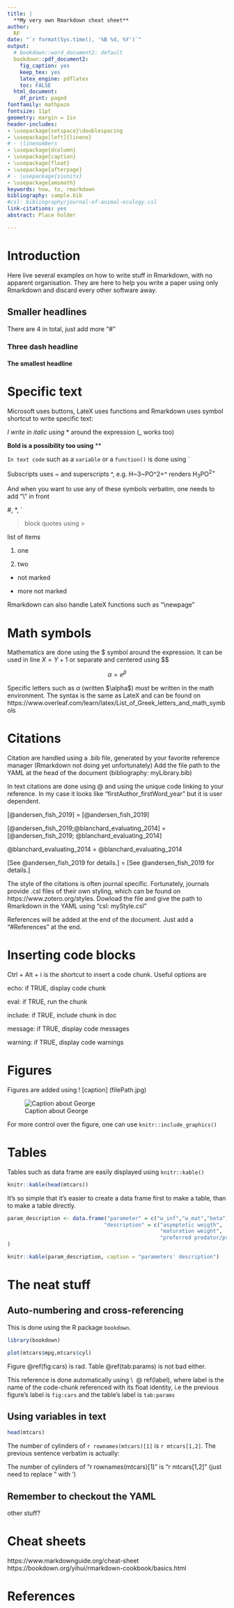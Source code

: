 ```yaml
---
title: |
  **My very own Rmarkdown cheat sheet**
author:
  RF
date: "`r format(Sys.time(), '%B %d, %Y')`"
output:
  # bookdown::word_document2: default
  bookdown::pdf_document2:
    fig_caption: yes
    keep_tex: yes
    latex_engine: pdflatex
    toc: FALSE
  html_document:
    df_print: paged
fontfamily: mathpazo
fontsize: 11pt
geometry: margin = 1in
header-includes:
- \usepackage{setspace}\doublespacing
- \usepackage[left]{lineno}
# - \linenumbers
- \usepackage{dcolumn}
- \usepackage{caption}
- \usepackage{float}
- \usepackage{afterpage}
# - \usepackage{siunitx}
- \usepackage{amsmath}
keywords: how, to, rmarkdown
bibliography: sample.bib
#csl: bibliography/journal-of-animal-ecology.csl
link-citations: yes
abstract: Place holder

---
```


# Introduction

Here live several examples on how to write stuff in Rmarkdown, with no apparent organisation. They are here to help you write a paper using only Rmarkdown and discard every other software away.

## Smaller headlines

There are 4 in total, just add more "#"

### Three dash headline

#### The smallest headline

# Specific text

Microsoft uses buttons, LateX uses functions and Rmarkdown uses symbol shortcut to write specific text:

*I write in italic using* \* around the expression (\_ works too)

**Bold is a possibility too using** \*\*

`In text code` such as a `variable` or a `function()` is done using \`

Subscripts uses \~ and superscripts \^, e.g. H\~3\~PO\^2+\^ renders H~3~PO^2+^

And when you want to use any of these symbols verbatim, one needs to add "\\" in front

\#, \*, \`

> block quotes using \>

list of items

1. one

2. two

- not marked

- more not marked

Rmarkdown can also handle LateX functions such as "\\newpage"

\newpage

# Math symbols

Mathematics are done using the \$ symbol around the expression. It can be used in line $X = Y + 1$ or separate and centered using \$$

$$\alpha = e{^\beta}$$

Specific letters such as $\alpha$ (written \$\\alpha$) must be written in the math environment. The syntax is the same as LateX and can be found on https://www.overleaf.com/learn/latex/List_of_Greek_letters_and_math_symbols


# Citations

Citation are handled using a .bib file, generated by your favorite reference manager (Rmarkdown not doing yet unfortunately)
Add the file path to the YAML at the head of the document (bibliography: myLibrary.bib)

In text citations are done using \@ and using the unique code linking to your reference. In my case it looks like "firstAuthor_firstWord_year" but it is user dependent.

[@andersen_fish_2019] = [\@andersen_fish_2019]

[@andersen_fish_2019;@blanchard_evaluating_2014] = [\@andersen_fish_2019; \@blanchard_evaluating_2014]

@blanchard_evaluating_2014 = \@blanchard_evaluating_2014

[See @andersen_fish_2019 for details.] = [See \@andersen_fish_2019 for details.]


The style of the citations is often journal specific. Fortunately, journals provide .csl files of their own styling, which can be found on https://www.zotero.org/styles. Dowload the file and give the path to Rmarkdown in the YAML using "csl: myStyle.csl"

References will be added at the end of the document. Just add a "\#References" at the end.

# Inserting code blocks

Ctrl + Alt + i is the shortcut to insert a code chunk. Useful options are 

echo: if TRUE, display code chunk

eval: if TRUE, run the chunk

include: if TRUE, include chunk in doc

message: if TRUE, display code messages

warning: if TRUE, display code warnings


# Figures

Figures are added using \! [caption] (filePath.jpg)

![Caption about George](George.jpg)


For more control over the figure, one can use `knitr::include_graphics()`

\newpage

# Tables

Tables such as data frame are easily displayed using `knitr::kable()`

```r
knitr::kable(head(mtcars))

```

It's so simple that it's easier to create a data frame first to make a table, than to make a table directly.

\newpage

```r
param_description <- data.frame("parameter" = c("w_inf","w_mat","beta"),
                               "description" = c("asymptotic weigth",
                                                 "maturation weight",
                                                 "preferred predator/prey mass ratio")
)
```


```r
knitr::kable(param_description, caption = "parameters' description")
```

\newpage

# The neat stuff

## Auto-numbering and cross-referencing

This is done using the R package `bookdown`.

```r
library(bookdown)
```



```r
plot(mtcars$mpg,mtcars$cyl)
```


 Figure \@ref(fig:cars) is rad. Table \@ref(tab:params) is not bad either.
 
 This reference is done automatically using \\ \ @ ref(label), where label is the name of the code-chunk referenced with its float identity, i.e the previous figure's label is `fig:cars` and the table's label is `tab:params`

## Using variables in text

```r
head(mtcars)
```


The number of cylinders of `r rownames(mtcars)[1]` is `r mtcars[1,2]`. The previous sentence verbatim is actually:

The number of cylinders of "r rownames(mtcars)[1]" is "r mtcars[1,2]" (just need to replace " with ')


## Remember to checkout the YAML


other stuff?

# Cheat sheets

https://www.markdownguide.org/cheat-sheet
https://bookdown.org/yihui/rmarkdown-cookbook/basics.html


# References


